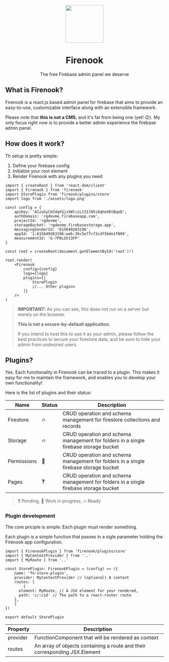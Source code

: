 <p align="center">
<img src="assets/logo.png" width="120">
</p>
<h1 align="center">
Firenook
</h1>
<p align="center">
The free Firebase admin panel we deserve
</p>

## What is Firenook?

Firenook is a react.js based admin panel for firebase that aims to provide an easy-to-use, customizable interface along with an extensible framework.

Please note that **this is not a CMS**, and it's far from being one (yet! 😉). My only focus right now is to provide a better admin experience the firebase admin panel.

## How does it work?

Th setup is pretty simple:

1. Define your firebase config
2. Initialize your root element
3. Render Firenook with any plugins you need

```tsx
import { createRoot } from 'react-dom/client'
import { Firenook } from 'firenook'
import StorePlugin from 'fireook/plugins/store'
import logo from './assets/logo.png'

const config = {
	apiKey: 'AIzaSyCHJdqYGjsXWlciLt21lN5i8qheX6tBqoQ',
	authDomain: 'rgdevme.firebaseapp.com',
	projectId: 'rgdevme',
	storageBucket: 'rgdevme.firebasestorage.app',
	messagingSenderId: '615649263196',
	appId: '1:615649263196:web:26c5e77cf3c4f56de1f099',
	measurementId: 'G-7P0LGV13FP'
}

const root = createRoot(document.getElementById('root')!)

root.render(
	<Firenook
		config={config}
		logo={logo}
		plugins={[
			StorePlugin
			//... Other plugins
		]}
	/>
)
```

> **IMPORTANT:** As you can see, this does not run on a server but merely on the browser.
>
> **This is not a secure-by-default application.**
>
> If you intend to host this to use it as your admin, please follow the best practices to secure your firestore data, and be sure to hide your admin from undesired users.

## Plugins?

Yes. Each functionality in Firenook can be traced to a plugin. This makes it easy for me to maintain the framework, and enables you to develop your own functionality!

Here is the list of plugins and their status:

| Name        | Status | Description                                                                          |
| ----------- | ------ | ------------------------------------------------------------------------------------ |
| Firestore   | 🔥     | CRUD operation and schema management for firestore collections and records           |
| Storage     | 🔥     | CRUD operation and schema management for folders in a single firebase storage bucket |
| Permissions | 🚧     | CRUD operation and schema management for folders in a single firebase storage bucket |
| Pages       | ❓     | CRUD operation and schema management for folders in a single firebase storage bucket |

> ❓ Pending, 🚧 Work in progress, 🔥 Ready

### Plugin development

The core priciple is simple: Each plugin must render something.

Each plugin is a simple function that passes in a sigle parameter holding the Firenook app configuration.

```tsx
import { FirenookPlugin } from 'firenook/plugins/core'
import { MyContextProvider } from '..'
import { MyRoute } from '..'

const StorePlugin: FirenookPlugin = (config) => ({
	name: 'fn-store-plugin',
	provider: MyContextProvider // (optional) A context
	routes: [
		{
      element: MyRoute, // A JSX element for your rendered,
      path: 'c/:cid' // The path to a react-router route
    },
	]
})

export default StorePlugin

```

| Property | Description                                                                |
| -------- | -------------------------------------------------------------------------- |
| provider | FunctionComponent that will be rendered as context                         |
| routes   | An array of objects containing a route and their corresponding JSX.Element |
